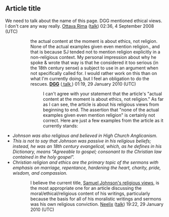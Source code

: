 <article id="19167494" title=Talk:Religious views of Samuel Johnson>
	<talkpage id="19167494" title="Talk:Religious views of Samuel Johnson">
{{WikiProjectBannerShell|1=
{{WikiProject Literature|class=start|importance=Low}}
{{WikiProject Anglicanism|class=start|importance=Low}}
{{WikiProject Philosophy|class=start|ethics=yes}}
}}

{{dyktalk|10 September|2008|entry=... that [[Samuel Johnson]]'s ''[[London (1738 poem)|London]]'', [[Samuel Johnson's early life|his first major work]], contains the beginnings of his views on '''[[Samuel Johnson's literary criticism|literature]]''', '''[[Samuel Johnson's politics|politics]]''' and '''[[Samuel Johnson's ethical views|ethics]]'''?|views=131}}

==Article title==
We need to talk about the name of this page. DGG mentioned ethical views. I don't care any way really. [[User:Ottava Rima|Ottava Rima]] ([[User talk:Ottava Rima|talk]]) 02:36, 4 September 2008 (UTC)

::the actual content at the moment is about ethics, not religion. None of the actual examples given even mention religion., and that is because  SJ tended not to mention religion explicitly in a non-religious context. My personal impression about why he spoke &amp; wrote  that way is that he considered it too serious (in the 18th century sense) a subject to use in an argument when not specifically called for.   I would rather work on this than on what I'm currently doing, but I feel an obligation to do the rescues.  '''[[User:DGG| DGG]]''' ([[User talk:DGG| talk ]]) 01:19, 29 January 2010 (UTC)
:::I can't agree with your statement that the article's &quot;actual content at the moment is about ethics, not religion.&quot; As far as I can see, the article is about his religious views from beginning to end. The assertion that &quot;none of the actual examples given even mention religion&quot; is certainly not correct. Here are just a few examples from the article as it currently stands:
*''Johnson was also religious and believed in High Church Anglicanism.''
*''This is not to say that Johnson was passive in his religious beliefs; instead, he was an 18th century evangelical, which, as he defines in his Dictionary, means &quot;Agreeable to gospel; consonant to the Christian law contained in the holy gospel&quot;.''
*''Christian religion and ethics are the primary topic of the sermons with emphasis on marriage, repentance, hardening the heart, charity, pride, wisdom, and compassion.''
:::I believe the current title, [[Samuel Johnson's religious views]], is the most appropriate one for an article discussing the moral/ethical/religious content of his writings, particularly because the basis for all of his moralistic writings and sermons was his own religious conviction. [[User:Neelix|Neelix]] ([[User talk:Neelix|talk]]) 19:22, 29 January 2010 (UTC)
	</talkpage>
</article>